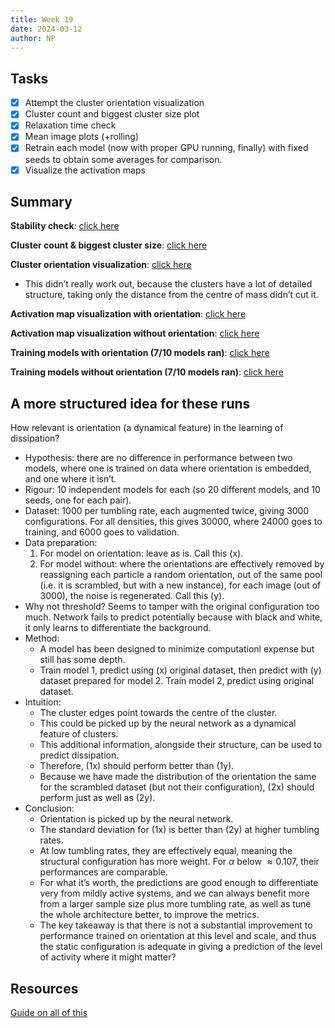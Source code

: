 ```yaml
---
title: Week 19
date: 2024-03-12
author: NP
---
```


## Tasks

- [x] Attempt the cluster orientation visualization
- [x] Cluster count and biggest cluster size plot
- [x] Relaxation time check
- [x] Mean image plots (+rolling)
- [x] Retrain each model (now with proper GPU running, finally) with fixed
  seeds to obtain some averages for comparison.
- [x] Visualize the activation maps

## Summary

**Stability check**: [click here](../plots/acf.ipynb)

**Cluster count & biggest cluster size**: [click here](../plots/cluster_count_and_biggest.ipynb)

**Cluster orientation visualization**: [click here](../plots/labelling.ipynb)

- This didn't really work out, because the clusters have a lot of detailed
  structure, taking only the distance from the centre of mass didn't cut it.

**Activation map visualization with orientation**: [click here](../training/visualize_with_orientation.ipynb)

**Activation map visualization without orientation**: [click here](../training/visualize_without_orientation.ipynb)

**Training models with orientation (7/10 models ran)**: [click here](../training/training_with_orientation.ipynb)

**Training models without orientation (7/10 models ran)**: [click here](../training/training_without_orientation.ipynb)

## A more structured idea for these runs

How relevant is orientation (a dynamical feature) in the learning of dissipation?

- Hypothesis: there are no difference in performance between two models, where one is trained on
  data where orientation is embedded, and one where it isn't.
- Rigour: 10 independent models for each (so 20 different models, and 10 seeds, one for each pair).
- Dataset: 1000 per tumbling rate, each augmented twice, giving 3000 configurations.
  For all densities, this gives 30000, where 24000 goes to training, and 6000 goes to
  validation.
- Data preparation:
  1. For model on orientation: leave as is. Call this (x).
  1. For model without: where the orientations are effectively removed by reassigning each
     particle a random orientation, out of the same pool (i.e. it is scrambled, but with a new
     instance), for each image (out of 3000), the noise is regenerated. Call this (y).
- Why not threshold? Seems to tamper with the original configuration too much. Network fails
  to predict potentially because with black and white, it only learns to differentiate the
  background.
- Method:
  - A model has been designed to minimize computationl expense but still has some depth.
  - Train model 1, predict using (x) original dataset, then predict with (y) dataset
    prepared for model 2. Train model 2, predict using original dataset.
- Intuition: 
  - The cluster edges point towards the centre of the cluster.
  - This could be picked up by the neural network as a dynamical feature of clusters.
  - This additional information, alongside their structure, can be used to predict dissipation.
  - Therefore, (1x) should perform better than (1y).
  - Because we have made the distribution of the orientation the same for the scrambled dataset
    (but not their configuration), (2x) should perform just as well as (2y).
- Conclusion:
  - Orientation is picked up by the neural network.
  - The standard deviation for (1x) is better than (2y) at higher tumbling rates.
  - At low tumbling rates, they are effectively equal, meaning the structural configuration
    has more weight. For $\alpha$ below $\approx 0.107$, their performances are comparable.
  - For what it's worth, the predictions are good enough to differentiate
    very from mildly active systems, and we can always benefit more from a larger sample
    size plus more tumbling rate, as well as tune the whole architecture better, to
    improve the metrics. 
  - The key takeaway is that there is not a substantial improvement
    to performance trained on orientation at this level and scale, and thus the static
    configuration is adequate in giving a prediction of the level of activity where
    it might matter?

## Resources

[Guide on all of this](https://machinelearningmastery.com/how-to-visualize-filters-and-feature-maps-in-convolutional-neural-networks/)